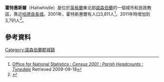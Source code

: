 {{Infobox UK place
|country = 英格蘭
|official_name= Haltwhistle
|latitude= 54.970
|longitude= -2.458
|population = 3,791
|population_ref = (2011)
|civil_parish= Haltwhistle
|unitary_england=        [[Northumberland_County_Council|Northumberland]]
|lieutenancy_england=    [[諾森伯蘭|諾森伯蘭]] 
|region= North East England
|constituency_westminster= [[赫克瑟姆_(英國國會選區)|赫克瑟姆]]
|post_town= HALTWHISTLE
|postcode_district = NE49
|postcode_area= NE 
|dial_code= 01434
|os_grid_reference= NY706640
|static_image = [[File:MAin_Street_Haltwhistle.JPG|260px]]
|static_image_caption = Main Street Haltwhistle looking east
}}
'''霍特惠斯爾'''（Haltwhistle）是位於[[英格蘭|英格蘭]]東北部[[諾森伯蘭|諾森伯蘭]]的一個城市和民政教區，靠近[[哈德良長城|哈德良長城]]。2001年，霍特斯惠爾有人口3,811人<ref>[http://www.neighbourhood.statistics.gov.uk/dissemination/viewFullDataset.do?instanceSelection=03070&productId=779&$ph=60_61&datasetInstanceId=3070&startColumn=1&numberOfColumns=8&containerAreaId=790480 Office for National Statistics : ''Census 2001 : Parish Headcounts : Tynedale''] {{webarchive|url=https://web.archive.org/web/20120528161552/http://www.neighbourhood.statistics.gov.uk/dissemination/viewFullDataset.do?instanceSelection=03070&productId=779&$ph=60_61&datasetInstanceId=3070&startColumn=1&numberOfColumns=8&containerAreaId=790480 |date=2012-05-28 }} Retrieved 2009-09-18</ref>。2011年時增加到3,791人<ref>{{cite web|url=http://www.neighbourhood.statistics.gov.uk/dissemination/LeadKeyFigures.do?a=7&b=11124152&c=NE49+0AN&d=16&e=62&g=6453426&i=1001x1003x1032x1004&m=0&r=0&s=1435489262981&enc=1|title=Parish population 2011|accessdate=28 Jun 2015|archive-url=https://web.archive.org/web/20160304110711/http://www.neighbourhood.statistics.gov.uk/dissemination/LeadKeyFigures.do?a=7&b=11124152&c=NE49+0AN&d=16&e=62&g=6453426&i=1001x1003x1032x1004&m=0&r=0&s=1435489262981&enc=1|archive-date=2016-03-04|dead-url=yes}}</ref>。
== 參考資料 ==
{{Reflist}}
[[Category:諾森伯蘭郡城鎮|Category:諾森伯蘭郡城鎮]]